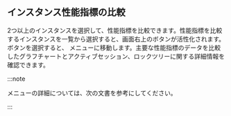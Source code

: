 ## インスタンス性能指標の比較

2つ以上のインスタンスを選択して、性能指標を比較できます。性能指標を比較するインスタンスを一覧から選択すると、画面右上の<Cmdname sid="multi_view" className="uitext" />ボタンが活性化されます。<Cmdname sid="multi_view" className="uitext" />ボタンを選択すると、 <Cmdname sid="side_multiInstance" className="uitext" />メニューに移動します。主要な性能指標のデータを比較したグラフチャートとアクティブセッション、ロックツリーに関する詳細情報を確認できます。

:::note

<Cmdname sid="side_multiInstance" className="uitext" />メニューの詳細については、<Link to="multi-instance-monitoring">次の文書</Link>を参考にしてください。

:::
